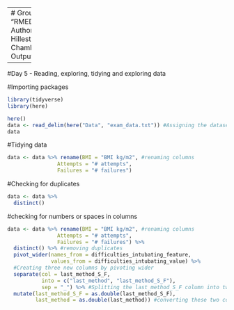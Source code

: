 -------
# Group 1 Project
Title: "RMED901_Group1_Project_110923"
Authors: "Marianne Bråtveit, Eline Hillestad, Ryan Dunkel and Jonathan Chambenoit"
Date: "2023-09-11"
Output: html_document

-----
#Day 5 - Reading, exploring, tidying and exploring data

#Importing packages
```r
library(tidyverse)
library(here)

here()
data <- read_delim(here("Data", "exam_data.txt")) #Assigning the dataset 
data

```

#Tidying data 
```r
data <- data %>% rename(BMI = "BMI kg/m2", #renaming columns 
                Attempts = "# attempts",
                Failures = "# failures")
```

#Checking for duplicates

```r
data <- data %>%
  distinct()

```

#checking for numbers or spaces in columns

```r
data <- data %>% rename(BMI = "BMI kg/m2", #renaming columns 
                Attempts = "# attempts",
                Failures = "# failures") %>% 
  distinct() %>% #removing duplicates
  pivot_wider(names_from = difficulties_intubating_feature, 
              values_from = difficulties_intubating_value) %>% 
  #Creating three new columns by pivoting wider 
  separate(col = last_method_S_F,
           into = c("last_method", "last_method_S_F"),
           sep = "_") %>% #Splitting the last_method_S_F column into two different columns
  mutate(last_method_S_F = as.double(last_method_S_F),
         last_method = as.double(last_method)) #converting these two columns to numeric columns as they were turned into character columns when splitting them
  
```
